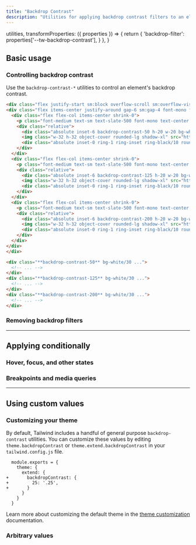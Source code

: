 ```yaml
---
title: "Backdrop Contrast"
description: "Utilities for applying backdrop contrast filters to an element."
---
```



  utilities,
  transformProperties: ({ properties }) => {
    return {
      'backdrop-filter': properties['--tw-backdrop-contrast'],
    }
  },
}

## Basic usage

### Controlling backdrop contrast

Use the `backdrop-contrast-*` utilities to control an element's backdrop contrast.

```html {{ example: { p: 'none' } }}
<div class="flex justify-start sm:block overflow-scroll sm:overflow-visible scroll-p-8">
<div class="flex items-center justify-around gap-6 sm:gap-4 font-mono font-bold shrink-0 p-8">
  <div class="flex flex-col items-center shrink-0">
    <p class="font-medium text-sm text-slate-500 font-mono text-center mb-3 dark:text-slate-400">backdrop-contrast-50</p>
    <div class="relative">
      <div class="absolute inset-6 backdrop-contrast-50 h-20 w-20 bg-white/30"></div>
      <img class="w-32 h-32 object-cover rounded-lg shadow-xl" src="https://images.unsplash.com/photo-1554629947-334ff61d85dc?ixid=MnwxMjA3fDB8MHxwaG90by1wYWdlfHx8fGVufDB8fHx8&ixlib=rb-1.2.1&auto=format&fit=crop&w=320&h=320&q=80" />
      <div class="absolute inset-0 ring-1 ring-inset ring-black/10 rounded-lg"></div>
    </div>
  </div>
  <div class="flex flex-col items-center shrink-0">
    <p class="font-medium text-sm text-slate-500 font-mono text-center mb-3 dark:text-slate-400">backdrop-contrast-125</p>
    <div class="relative">
      <div class="absolute inset-6 backdrop-contrast-125 h-20 w-20 bg-white/30"></div>
      <img class="w-32 h-32 object-cover rounded-lg shadow-xl" src="https://images.unsplash.com/photo-1554629947-334ff61d85dc?ixid=MnwxMjA3fDB8MHxwaG90by1wYWdlfHx8fGVufDB8fHx8&ixlib=rb-1.2.1&auto=format&fit=crop&w=320&h=320&q=80" />
      <div class="absolute inset-0 ring-1 ring-inset ring-black/10 rounded-lg"></div>
    </div>
  </div>
  <div class="flex flex-col items-center shrink-0">
    <p class="font-medium text-sm text-slate-500 font-mono text-center mb-3 dark:text-slate-400">backdrop-contrast-200</p>
    <div class="relative">
      <div class="absolute inset-6 backdrop-contrast-200 h-20 w-20 bg-white/30"></div>
      <img class="w-32 h-32 object-cover rounded-lg shadow-xl" src="https://images.unsplash.com/photo-1554629947-334ff61d85dc?ixid=MnwxMjA3fDB8MHxwaG90by1wYWdlfHx8fGVufDB8fHx8&ixlib=rb-1.2.1&auto=format&fit=crop&w=320&h=320&q=80" />
      <div class="absolute inset-0 ring-1 ring-inset ring-black/10 rounded-lg"></div>
    </div>
  </div>
</div>
</div>
```

```html
<div class="**backdrop-contrast-50** bg-white/30 ...">
  <!-- ... -->
</div>
<div class="**backdrop-contrast-125** bg-white/30 ...">
  <!-- ... -->
</div>
<div class="**backdrop-contrast-200** bg-white/30 ...">
  <!-- ... -->
</div>
```

### Removing backdrop filters

<RemovingBackdropFilters defaultClass="backdrop-blur-md backdrop-contrast-125" />

---

## <Heading ignore>Applying conditionally</Heading>

### <Heading ignore>Hover, focus, and other states</Heading>

<HoverFocusAndOtherStates defaultClass="backdrop-contrast-125" featuredClass="backdrop-contrast-150" />

### <Heading ignore>Breakpoints and media queries</Heading>

<BreakpointsAndMediaQueries defaultClass="backdrop-contrast-125" featuredClass="backdrop-contrast-150" />

---

## Using custom values

### Customizing your theme

By default, Tailwind includes a handful of general purpose `backdrop-contrast` utilities. You can customize these values by editing `theme.backdropContrast` or `theme.extend.backdropContrast` in your `tailwind.config.js` file.

```diff-js {{ filename: 'tailwind.config.js' }}
  module.exports = {
    theme: {
      extend: {
+       backdropContrast: {
+         25: '.25',
+       }
      }
    }
  }
```

Learn more about customizing the default theme in the [theme customization](/docs/theme#customizing-the-default-theme) documentation.

### Arbitrary values

<ArbitraryValues property="backdrop-contrast" featuredClass="backdrop-contrast-[.25]" />
